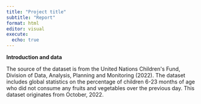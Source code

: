 ```yaml
---
title: "Project title"
subtitle: "Report"
format: html
editor: visual
execute:
  echo: true
---
```


**Introduction and data**

The source of the dataset is from the United Nations Children\'s Fund, Division of Data, Analysis, Planning and Monitoring (2022). The dataset includes global statistics on the percentage of children 6-23 months of age who did not consume any fruits and vegetables over the previous day. This dataset originates from October, 2022. 

\
